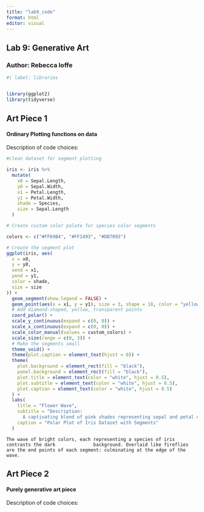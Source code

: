 ```yaml
---
title: "lab9_code"
format: html
editor: visual
---
```


## Lab 9: Generative Art

### Author: Rebecca Ioffe

```r

#| label: libraries


library(ggplot2)
library(tidyverse)

```

## Art Piece 1

#### Ordinary Plotting functions on data

Description of code choices:

```r

#clean dataset for segment plotting

iris <- iris %>%
  mutate(
    x0 = Sepal.Length,
    y0 = Sepal.Width,
    x1 = Petal.Length,
    y1 = Petal.Width,
    shade = Species,
    size = Sepal.Length
  )

# Create custom color palate for species color segments

colors <- c("#FF69B4", "#FF1493", "#DB7093")

# Create the segment plot
ggplot(iris, aes(
  x = x0,
  y = y0,
  xend = x1,
  yend = y1,
  color = shade,
  size = size
)) +
  geom_segment(show.legend = FALSE) +
  geom_point(aes(x = x1, y = y1), size = 3, shape = 18, color = "yellow", alpha = 0.7) +  
  # Add diamond-shaped, yellow, transparent points
  coord_polar() +
  scale_y_continuous(expand = c(0, 0)) +
  scale_x_continuous(expand = c(0, 0)) + 
  scale_color_manual(values = custom_colors) + 
  scale_size(range = c(0, 3)) + 
  # Make the segments small
  theme_void() + 
  theme(plot.caption = element_text(hjust = 0)) +
  theme(
    plot.background = element_rect(fill = "black"),
    panel.background = element_rect(fill = "black"),
    plot.title = element_text(color = "white", hjust = 0.5),
    plot.subtitle = element_text(color = "white", hjust = 0.5),
    plot.caption = element_text(color = "white", hjust = 0.5)
  ) +
  labs(
    title = "Flower Wave",
    subtitle = "Description:
      A captivating blend of pink shades representing sepal and petal depths.", 
    caption = "Polar Plot of Iris Dataset with Segments"
  )


```

```         
The wave of bright colors, each representing a species of iris contrasts the dark              background. Overlaid like fireflies are the end points of each segment: culminating at the edge of the wave. 
```

## Art Piece 2

#### Purely generative art piece

Description of code choices:

```r

```

```r

```
